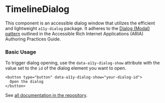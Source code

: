 
<Meta of={Stories} />

# TimelineDialog

This component is an accessible dialog window that utilizes the efficient and lightweight `a11y-dialog` package.
It adheres to the [Dialog (Modal) pattern](https://www.w3.org/WAI/ARIA/apg/patterns/dialog-modal/) outlined in the Accessible Rich Internet Applications (ARIA) Authoring Practices Guide.

<Canvas
  of={Stories.BaseStory}
  className="sbdocs-preview-full-width"
/>

### Basic Usage

To trigger dialog opening, use the `data-a11y-dialog-show` attribute with the value set to the `id` of the dialog element you want to open.

```
<button type="button" data-a11y-dialog-show="your-dialog-id">
  Open the dialog
</button>
```

See [all documentation in the repository](https://github.com/KittyGiraudel/a11y-dialog).
